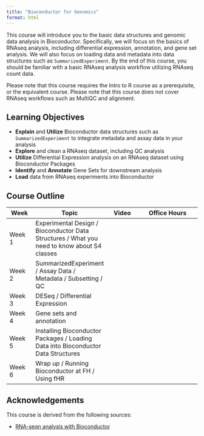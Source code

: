 ```yaml
---
title: "Bioconductor for Genomics"
format: html
---
```


This course will introduce you to the basic data structures and genomic data analysis in Bioconductor. Specifically, we will focus on the basics of RNAseq analysis, including differential expression, annotation, and gene set analysis. We will also focus on loading data and metadata into data structures such as `SummarizedExperiment`. By the end of this course, you should be familiar with a basic RNAseq analysis workflow utilizing RNAseq count data. 

Please note that this course requires the Intro to R course as a prerequisite, or the equivalent course. Please note that this course does not cover RNAseq workflows such as MultiQC and alignment. 

## Learning Objectives

- **Explain** and **Utilize** Bioconductor data structures such as `SummarizedExperiment` to integrate metadata and assay data in your analysis
- **Explore** and clean a RNAseq dataset, including QC analysis
- **Utilize** Differential Expression analysis on an RNAseq dataset using Bioconductor Packages
- **Identify** and **Annotate** Gene Sets for downstream analysis
- **Load** data from RNAseq experiments into Bioconductor

## Course Outline

|Week|Topic|Video|Office Hours|
|----|-----|-----|------------|
|Week 1|Experimental Design / Bioconductor Data Structures / What you need to know about S4 classes| | |
|Week 2|SummarizedExperiment / Assay Data / Metadata / Subsetting / QC| | |
|Week 3| DESeq / Differential Expression | | |
|Week 4| Gene sets and annotation| | |
|Week 5| Installing Bioconductor Packages / Loading Data into Bioconductor Data Structures| | |
|Week 6| Wrap up / Running Bioconductor at FH / Using fHR| | |

## Acknowledgements

This course is derived from the following sources:

- [RNA-seqn analysis with Bioconductor](https://github.com/carpentries-incubator/bioc-rnaseq/tree/main)